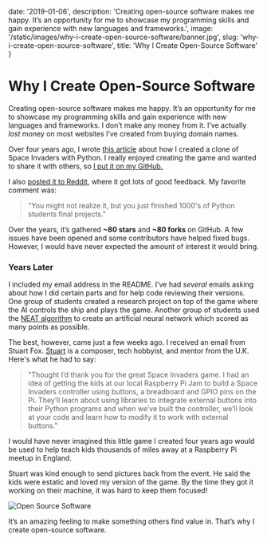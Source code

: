 
date: '2019-01-06',
description: 'Creating open-source software makes me happy. It’s an opportunity for me to showcase my programming skills and gain experience with new languages and frameworks.',
image: '/static/images/why-i-create-open-source-software/banner.jpg',
slug: 'why-i-create-open-source-software',
title: 'Why I Create Open-Source Software'
}


# Why I Create Open-Source Software

<DateAndViews date={meta.date} id={meta.slug} />

Creating open-source software makes me happy. It’s an opportunity for me to showcase my programming skills and gain experience with new languages and frameworks. I don’t make any money from it. I’ve actually _lost_ money on most websites I’ve created from buying domain names.

Over four years ago, I wrote [this article](/blog/space-invaders-with-python)
about how I created a clone of Space Invaders with Python. I really enjoyed creating the game and wanted to share it with others, so [I put it on my GitHub.](https://github.com/leerob/Space_Invaders)

I also [posted it to Reddit](https://www.reddit.com/r/Python/comments/3d7rf3/space_invaders_clone_using_pygame/), where it got lots of good feedback. My favorite comment was:

> "You might not realize it, but you just finished 1000's of Python students final projects."

Over the years, it’s gathered **~80 stars** and **~80 forks** on GitHub. A few issues have been opened and some contributors have helped fixed bugs. However, I would have never expected the amount of interest it would bring.

### Years Later

I included my email address in the README. I’ve had _several_ emails asking about how I did certain parts and for help code reviewing their versions. One group of students created a research project on top of the game where the AI controls the ship and plays the game. Another group of students used the [NEAT algorithm](https://neat-python.readthedocs.io/en/latest/neat_overview.html) to create an artificial neural network which scored as many points as possible.

The best, however, came just a few weeks ago. I received an email from Stuart Fox. [Stuart](http://stuartfoxmusic.com/) is a composer, tech hobbyist, and mentor from the U.K. Here's what he had to say:

> "Thought I’d thank you for the great Space Invaders game. I had an idea of getting the kids at our local Raspberry Pi Jam to build a Space Invaders controller using buttons, a breadboard and GPIO pins on the Pi.
> They’ll learn about using libraries to integrate external buttons into their Python programs and when we’ve built the controller, we’ll look at your code and learn how to modify it to work with external buttons."

I would have never imagined this little game I created four years ago would be used to help teach kids thousands of miles away at a Raspberry Pi meetup in England.

Stuart was kind enough to send pictures back from the event. He said the kids were estatic and loved my version of the game. By the time they got it working on their machine, it was hard to keep them focused!

![Open Source Software](/static/images/why-i-create-open-source-software/banner.jpg)

It’s an amazing feeling to make something others find value in. That’s why I create open-source software.
